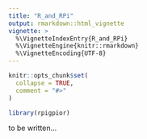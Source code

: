 ```yaml
---
title: "R_and_RPi"
output: rmarkdown::html_vignette
vignette: >
  %\VignetteIndexEntry{R_and_RPi}
  %\VignetteEngine{knitr::rmarkdown}
  %\VignetteEncoding{UTF-8}
---
```


```r
knitr::opts_chunk$set(
  collapse = TRUE,
  comment = "#>"
)
```

```r
library(rpigpior)
```

to be written...
